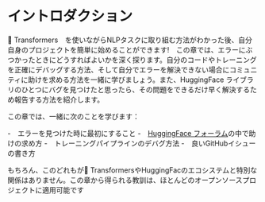 # イントロダクション

🤗 Transformers　を使いながらNLPタスクに取り組む方法がわかった後、自分自身のプロジェクトを簡単に始めることができます!　この章では、エラーにぶつかったときにどうすればよいかを深く探ります。自分のコードやトレーニングを正確にデバッグする方法、そして自分でエラーを解決できない場合にコミュニティに助けを求める方法を一緒に学びましょう。また、HuggingFace ライブラリのひとつにバグを見つけたと思ったら、その問題をできるだけ早く解決するため報告する方法を紹介します。

この章では、一緒に次のことを学びます：

-　エラーを見つけた時に最初にすること
-　[HuggingFace フォーラム](https://discuss.huggingface.co/)の中で助けの求め方
-　トレーニングパイプラインのデバグ方法
-　良いGitHubイシューの書き方

もちろん、このどれもが🤗 TransformersやHuggingFacのエコシステムと特別な関係はありません。この章から得られる教訓は、ほとんどのオープンソースプロジェクトに適用可能です